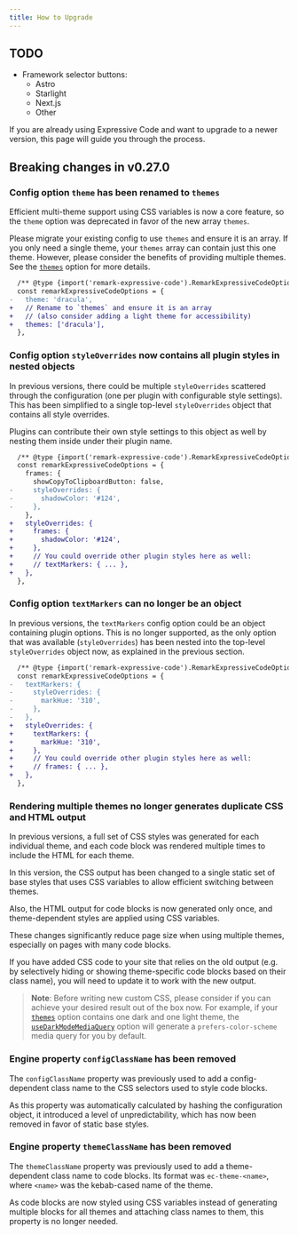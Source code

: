 ```yaml
---
title: How to Upgrade
---
```


## TODO

- Framework selector buttons:
    - Astro
    - Starlight
    - Next.js
    - Other

If you are already using Expressive Code and want to upgrade to a newer version, this page will guide you through the process.

## Breaking changes in v0.27.0

### Config option `theme` has been renamed to `themes`

Efficient multi-theme support using CSS variables is now a core feature, so the `theme` option was deprecated in favor of the new array `themes`.

Please migrate your existing config to use `themes` and ensure it is an array. If you only need a single theme, your `themes` array can contain just this one theme. However, please consider the benefits of providing multiple themes. See the [`themes`](#themes) option for more details.

```diff lang="js"
  /** @type {import('remark-expressive-code').RemarkExpressiveCodeOptions} */
  const remarkExpressiveCodeOptions = {
-   theme: 'dracula',
+   // Rename to `themes` and ensure it is an array
+   // (also consider adding a light theme for accessibility)
+   themes: ['dracula'],
  },
```

### Config option `styleOverrides` now contains all plugin styles in nested objects

In previous versions, there could be multiple `styleOverrides` scattered through the configuration (one per plugin with configurable style settings). This has been simplified to a single top-level `styleOverrides` object that contains all style overrides.

Plugins can contribute their own style settings to this object as well by nesting them inside under their plugin name.

```diff lang="js"
  /** @type {import('remark-expressive-code').RemarkExpressiveCodeOptions} */
  const remarkExpressiveCodeOptions = {
    frames: {
      showCopyToClipboardButton: false,
-     styleOverrides: {
-       shadowColor: '#124',
-     },
    },
+   styleOverrides: {
+     frames: {
+       shadowColor: '#124',
+     },
+     // You could override other plugin styles here as well:
+     // textMarkers: { ... },
+   },
  },
```

### Config option `textMarkers` can no longer be an object

In previous versions, the `textMarkers` config option could be an object containing plugin options. This is no longer supported, as the only option that was available (`styleOverrides`) has been nested into the top-level `styleOverrides` object now, as explained in the previous section.

```diff lang="js"
  /** @type {import('remark-expressive-code').RemarkExpressiveCodeOptions} */
  const remarkExpressiveCodeOptions = {
-   textMarkers: {
-     styleOverrides: {
-       markHue: '310',
-     },
-   },
+   styleOverrides: {
+     textMarkers: {
+       markHue: '310',
+     },
+     // You could override other plugin styles here as well:
+     // frames: { ... },
+   },
  },
```

### Rendering multiple themes no longer generates duplicate CSS and HTML output

In previous versions, a full set of CSS styles was generated for each individual theme, and each code block was rendered multiple times to include the HTML for each theme.

In this version, the CSS output has been changed to a single static set of base styles that uses CSS variables to allow efficient switching between themes.

Also, the HTML output for code blocks is now generated only once, and theme-dependent styles are applied using CSS variables.

These changes significantly reduce page size when using multiple themes, especially on pages with many code blocks.

If you have added CSS code to your site that relies on the old output (e.g. by selectively hiding or showing theme-specific code blocks based on their class name), you will need to update it to work with the new output.

> **Note**: Before writing new custom CSS, please consider if you can achieve your desired result out of the box now. For example, if your [`themes`](#themes) option contains one dark and one light theme, the [`useDarkModeMediaQuery`](#usedarkmodemediaquery) option will generate a `prefers-color-scheme` media query for you by default.

### Engine property `configClassName` has been removed

The `configClassName` property was previously used to add a config-dependent class name to the CSS selectors used to style code blocks.

As this property was automatically calculated by hashing the configuration object, it introduced a level of unpredictability, which has now been removed in favor of static base styles.

### Engine property `themeClassName` has been removed

The `themeClassName` property was previously used to add a theme-dependent class name to code blocks. Its format was `ec-theme-<name>`, where `<name>` was the kebab-cased name of the theme.

As code blocks are now styled using CSS variables instead of generating multiple blocks for all themes and attaching class names to them, this property is no longer needed.
